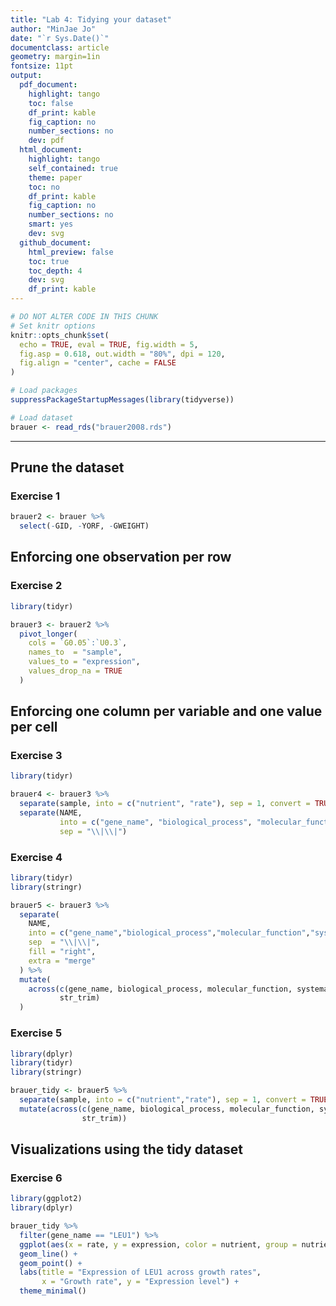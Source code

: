 ```yaml
---
title: "Lab 4: Tidying your dataset"
author: "MinJae Jo"
date: "`r Sys.Date()`"
documentclass: article
geometry: margin=1in
fontsize: 11pt
output:
  pdf_document:
    highlight: tango
    toc: false
    df_print: kable
    fig_caption: no
    number_sections: no
    dev: pdf
  html_document:
    highlight: tango
    self_contained: true
    theme: paper
    toc: no
    df_print: kable
    fig_caption: no
    number_sections: no
    smart: yes
    dev: svg
  github_document:
    html_preview: false
    toc: true
    toc_depth: 4
    dev: svg
    df_print: kable
---
```


```r
# DO NOT ALTER CODE IN THIS CHUNK
# Set knitr options
knitr::opts_chunk$set(
  echo = TRUE, eval = TRUE, fig.width = 5,
  fig.asp = 0.618, out.width = "80%", dpi = 120,
  fig.align = "center", cache = FALSE
)

# Load packages
suppressPackageStartupMessages(library(tidyverse))

# Load dataset
brauer <- read_rds("brauer2008.rds")
```

---

## Prune the dataset

### Exercise 1
```r
brauer2 <- brauer %>%
  select(-GID, -YORF, -GWEIGHT)
```


## Enforcing one observation per row

### Exercise 2
```r
library(tidyr)

brauer3 <- brauer2 %>%
  pivot_longer(
    cols = `G0.05`:`U0.3`,
    names_to  = "sample",
    values_to = "expression",
    values_drop_na = TRUE
  )
```


## Enforcing one column per variable and one value per cell

### Exercise 3

```r
library(tidyr)

brauer4 <- brauer3 %>%
  separate(sample, into = c("nutrient", "rate"), sep = 1, convert = TRUE) %>%
  separate(NAME,
           into = c("gene_name", "biological_process", "molecular_function", "systematic_id", "number"),
           sep = "\\|\\|")

```

### Exercise 4

```r
library(tidyr)
library(stringr)

brauer5 <- brauer3 %>%
  separate(
    NAME,
    into = c("gene_name","biological_process","molecular_function","systematic_id","number"),
    sep  = "\\|\\|",
    fill = "right",
    extra = "merge"       
  ) %>%
  mutate(
    across(c(gene_name, biological_process, molecular_function, systematic_id, number),
           str_trim)
  )

```


### Exercise 5
```r

library(dplyr)
library(tidyr)
library(stringr)

brauer_tidy <- brauer5 %>%
  separate(sample, into = c("nutrient","rate"), sep = 1, convert = TRUE) %>%
  mutate(across(c(gene_name, biological_process, molecular_function, systematic_id, number),
                str_trim))

```

## Visualizations using the tidy dataset

### Exercise 6
```r
library(ggplot2)
library(dplyr)

brauer_tidy %>%
  filter(gene_name == "LEU1") %>%
  ggplot(aes(x = rate, y = expression, color = nutrient, group = nutrient)) +
  geom_line() +
  geom_point() +
  labs(title = "Expression of LEU1 across growth rates",
       x = "Growth rate", y = "Expression level") +
  theme_minimal()


```


